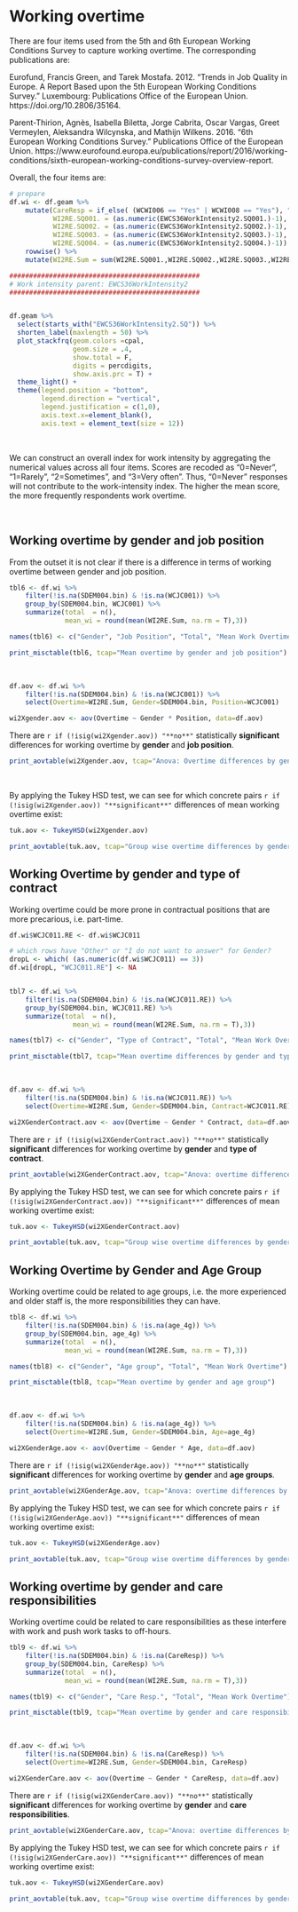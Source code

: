 # Working overtime

There are four items used from the 5th and 6th European Working Conditions Survey to capture working overtime. The corresponding publications are: 

Eurofund, Francis Green, and Tarek Mostafa. 2012. “Trends in Job Quality in Europe. A Report   Based upon the 5th European Working Conditions Survey.” Luxembourg: Publications Office of the European Union. https://doi.org/10.2806/35164.

Parent-Thirion, Agnès, Isabella Biletta, Jorge Cabrita, Oscar Vargas, Greet Vermeylen, Aleksandra Wilcynska, and Mathijn Wilkens. 2016. “6th European Working Conditions Survey.” Publications Office of the European Union. https://www.eurofound.europa.eu/publications/report/2016/working-conditions/sixth-european-working-conditions-survey-overview-report.

Overall, the four items are: 

```r

# prepare 
df.wi <- df.geam %>% 
    mutate(CareResp = if_else( (WCWI006 == "Yes" | WCWI008 == "Yes"), "Yes","No"),
           WI2RE.SQ001. = (as.numeric(EWCS36WorkIntensity2.SQ001.)-1), 
           WI2RE.SQ002. = (as.numeric(EWCS36WorkIntensity2.SQ002.)-1), 
           WI2RE.SQ003. = (as.numeric(EWCS36WorkIntensity2.SQ003.)-1), 
           WI2RE.SQ004. = (as.numeric(EWCS36WorkIntensity2.SQ004.)-1)) %>% 
    rowwise() %>% 
    mutate(WI2RE.Sum = sum(WI2RE.SQ001.,WI2RE.SQ002.,WI2RE.SQ003.,WI2RE.SQ004., na.rm=T))

```



```r

################################################
# Work intensity parent: EWCS36WorkIntensity2
################################################


df.geam %>% 
  select(starts_with("EWCS36WorkIntensity2.SQ")) %>% 
  shorten_label(maxlength = 50) %>% 
  plot_stackfrq(geom.colors =cpal,
                geom.size = .4,
                show.total = F, 
                digits = percdigits, 
                show.axis.prc = T) +
  theme_light() + 
  theme(legend.position = "bottom", 
        legend.direction = "vertical",
        legend.justification = c(1,0),
        axis.text.x=element_blank(),
        axis.text = element_text(size = 12))

```

<p>&nbsp;</p>

We can construct an overall index for work intensity by aggregating the numerical values across all four items. Scores are recoded as "0=Never", "1=Rarely", "2=Sometimes", and "3=Very often". Thus, "0=Never" responses will not contribute to the work-intensity index. The higher the mean score, the more frequently respondents work overtime. 

<p>&nbsp;</p>


## Working overtime by gender and job position

From the outset it is not clear if there is a difference in terms of working overtime between gender and job position. 

```r

tbl6 <- df.wi %>% 
    filter(!is.na(SDEM004.bin) & !is.na(WCJC001)) %>% 
    group_by(SDEM004.bin, WCJC001) %>% 
    summarize(total  = n(), 
              mean_wi = round(mean(WI2RE.Sum, na.rm = T),3))

names(tbl6) <- c("Gender", "Job Position", "Total", "Mean Work Overtime")

print_misctable(tbl6, tcap="Mean overtime by gender and job position")
```

<p>&nbsp;</p>

```r

df.aov <- df.wi %>% 
    filter(!is.na(SDEM004.bin) & !is.na(WCJC001)) %>% 
    select(Overtime=WI2RE.Sum, Gender=SDEM004.bin, Position=WCJC001)

wi2Xgender.aov <- aov(Overtime ~ Gender * Position, data=df.aov)

```

There are `r if (!isig(wi2Xgender.aov)) "**no**"` statistically **significant** differences for working overtime by **gender** and **job position**.

```r
print_aovtable(wi2Xgender.aov, tcap="Anova: Overtime differences by gender and position")

```

<p>&nbsp;</p>

By applying the Tukey HSD test, we can see for which concrete pairs `r if (!isig(wi2Xgender.aov)) "**significant**"`  differences of mean working overtime exist: 


```r
tuk.aov <- TukeyHSD(wi2Xgender.aov)

print_aovtable(tuk.aov, tcap="Group wise overtime differences by gender and job position")
```


\newpage


## Working Overtime by gender and type of contract

Working overtime could be more prone in contractual positions that are more precarious, i.e. part-time. 

```r


df.wi$WCJC011.RE <- df.wi$WCJC011

# which rows have "Other" or "I do not want to answer" for Gender? 
dropL <- which( (as.numeric(df.wi$WCJC011) == 3))
df.wi[dropL, "WCJC011.RE"] <- NA 


tbl7 <- df.wi %>% 
    filter(!is.na(SDEM004.bin) & !is.na(WCJC011.RE)) %>% 
    group_by(SDEM004.bin, WCJC011.RE) %>% 
    summarize(total  = n(), 
                mean_wi = round(mean(WI2RE.Sum, na.rm = T),3))

names(tbl7) <- c("Gender", "Type of Contract", "Total", "Mean Work Overtime")

print_misctable(tbl7, tcap="Mean overtime differences by gender and type of contract")

```

<p>&nbsp;</p>


```r
df.aov <- df.wi %>% 
    filter(!is.na(SDEM004.bin) & !is.na(WCJC011.RE)) %>% 
    select(Overtime=WI2RE.Sum, Gender=SDEM004.bin, Contract=WCJC011.RE)

wi2XGenderContract.aov <- aov(Overtime ~ Gender * Contract, data=df.aov)
```


There are `r if (!isig(wi2XGenderContract.aov)) "**no**"` statistically **significant** differences for working overtime by **gender** and **type of contract**.


```r
print_aovtable(wi2XGenderContract.aov, tcap="Anova: overtime differences by gender and type of contract")
```

By applying the Tukey HSD test, we can see for which concrete pairs `r if (!isig(wi2XGenderContract.aov)) "**significant**"`  differences of mean working overtime exist: 

```r
tuk.aov <- TukeyHSD(wi2XGenderContract.aov)

print_aovtable(tuk.aov, tcap="Group wise overtime differences by gender and type of contract")
```


\newpage


## Working Overtime by Gender and Age Group 

Working overtime could be related to age groups, i.e. the more experienced and older staff is, the more responsibilities they can have. 

```r

tbl8 <- df.wi %>% 
    filter(!is.na(SDEM004.bin) & !is.na(age_4g)) %>% 
    group_by(SDEM004.bin, age_4g) %>% 
    summarize(total  = n(), 
              mean_wi = round(mean(WI2RE.Sum, na.rm = T),3))

names(tbl8) <- c("Gender", "Age group", "Total", "Mean Work Overtime")

print_misctable(tbl8, tcap="Mean overtime by gender and age group")
```

<p>&nbsp;</p>

```r
df.aov <- df.wi %>% 
    filter(!is.na(SDEM004.bin) & !is.na(age_4g)) %>% 
    select(Overtime=WI2RE.Sum, Gender=SDEM004.bin, Age=age_4g)

wi2XGenderAge.aov <- aov(Overtime ~ Gender * Age, data=df.aov)
```

There are `r if (!isig(wi2XGenderAge.aov)) "**no**"` statistically **significant** differences for working overtime by **gender** and **age groups**.

```r
print_aovtable(wi2XGenderAge.aov, tcap="Anova: overtime differences by gender and age")
```

By applying the Tukey HSD test, we can see for which concrete pairs `r if (!isig(wi2XGenderAge.aov)) "**significant**"`  differences of mean working overtime exist: 

```r
tuk.aov <- TukeyHSD(wi2XGenderAge.aov)

print_aovtable(tuk.aov, tcap="Group wise overtime differences by gender and age")
```


\newpage


## Working overtime by gender and care responsibilities 

Working overtime could be related to care responsibilities as these interfere with work and push work tasks to off-hours. 

```r

tbl9 <- df.wi %>% 
    filter(!is.na(SDEM004.bin) & !is.na(CareResp)) %>% 
    group_by(SDEM004.bin, CareResp) %>% 
    summarize(total  = n(), 
              mean_wi = round(mean(WI2RE.Sum, na.rm = T),3))

names(tbl9) <- c("Gender", "Care Resp.", "Total", "Mean Work Overtime")

print_misctable(tbl9, tcap="Mean overtime by gender and care responsibilities")
```

<p>&nbsp;</p>

```r
df.aov <- df.wi %>% 
    filter(!is.na(SDEM004.bin) & !is.na(CareResp)) %>% 
    select(Overtime=WI2RE.Sum, Gender=SDEM004.bin, CareResp)

wi2XGenderCare.aov <- aov(Overtime ~ Gender * CareResp, data=df.aov)
```

There are `r if (!isig(wi2XGenderCare.aov)) "**no**"` statistically **significant** differences for working overtime by **gender** and **care responsibilities**.

```r
print_aovtable(wi2XGenderCare.aov, tcap="Anova: overtime differences by gender and care responsibilities")
```

By applying the Tukey HSD test, we can see for which concrete pairs `r if (!isig(wi2XGenderCare.aov)) "**significant**"`  differences of mean working overtime exist: 

```r
tuk.aov <- TukeyHSD(wi2XGenderCare.aov)

print_aovtable(tuk.aov, tcap="Group wise overtime differences by gender and care responsibilities")
```


\newpage






